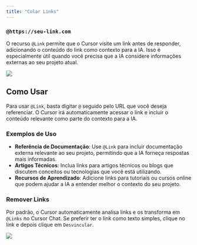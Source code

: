 ```yaml
---
title: "Colar Links"
---
```


### `@https://seu-link.com`

O recurso `@Link` permite que o Cursor visite um link antes de responder, adicionando o conteúdo do link como contexto para a IA. Isso é especialmente útil quando você precisa que a IA considere informações externas ao seu projeto atual.

<Frame>
  <img src="/images/context/@link.png" />
</Frame>

## Como Usar

Para usar `@Link`, basta digitar `@` seguido pelo URL que você deseja referenciar. O Cursor irá automaticamente acessar o link e incluir o conteúdo relevante como parte do contexto para a IA.

### Exemplos de Uso

- **Referência de Documentação**: Use `@Link` para incluir documentação externa relevante ao seu projeto, permitindo que a IA forneça respostas mais informadas.
- **Artigos Técnicos**: Inclua links para artigos técnicos ou blogs que discutem conceitos ou tecnologias que você está utilizando.
- **Recursos de Aprendizado**: Adicione links para tutoriais ou cursos online que podem ajudar a IA a entender melhor o contexto do seu projeto.

### Remover Links

Por padrão, o Cursor automaticamente analisa links e os transforma em `@Links` no Cursor Chat. Se preferir ter o link como texto simples, clique no link e depois clique em `Desvincular`.

<Frame>
  <img src="/images/context/@link-unlink.png" />
</Frame>
